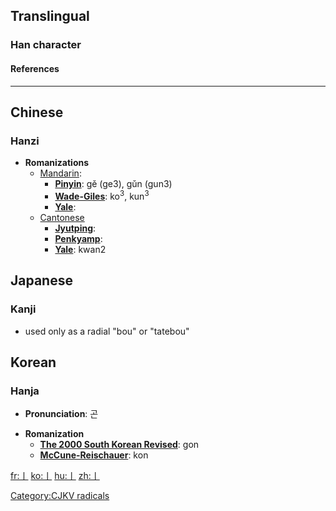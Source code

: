 ==Translingual==
===Han character===
{{Han char|rad=丨|as=00|sn=1|so=|four=|canj=中 (L), X中 (XL)|cmean=vertical line;; KangXi radical [[Wiktionary:Chinese radical index 丨|丨]]}}
====References====
{{Han ref|kx=0078.200|dkj=00067|dj=0157.450|hdz=10028.020|uh=4E28|ud=20008}}
----
==Chinese==
===Hanzi===


* '''Romanizations'''
** [[Mandarin]]:
*** '''[[Pinyin]]''': gě (ge3), gǔn (gun3)
*** '''[[Wade-Giles]]''': ko<sup>3</sup>, kun<sup>3</sup>
*** '''[[Yale]]''': 
**[[Cantonese]]
***'''[[Jyutping]]''':
***'''[[Penkyamp]]''': 
***'''[[Yale]]''': kwan2

==Japanese==
===Kanji===


* used only as a radial "bou" or "tatebou"

==Korean==
===Hanja===

* '''Pronunciation''': 곤

* '''Romanization'''
** '''[[The 2000 South Korean Revised Romanization|The 2000 South Korean Revised]]''': gon
** '''[[McCune-Reischauer]]''': kon


[[Category:CJKV radicals]]

[[fr:丨]]
[[ko:丨]]
[[hu:丨]]
[[zh:丨]]